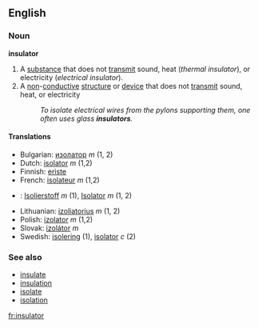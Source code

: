==English==
===Noun===
'''insulator'''
# A [[substance]] that does not [[transmit]] sound, heat (''thermal insulator''), or electricity (''electrical insulator'').
# A [[non]]-[[conductive]] [[structure]] or [[device]] that does not [[transmit]] sound, heat, or electricity
#:''To isolate electrical wires from the pylons supporting them, one often uses glass '''insulators'''.''

====Translations====
*Bulgarian: [[изолатор]] ''m'' (1, 2)
*Dutch: [[isolator]] ''m'' (1,2)
*Finnish: [[eriste]]
*French: [[isolateur]] ''m'' (1,2)
*{{de}}: [[Isolierstoff]] ''m'' (1), [[Isolator]] ''m'' (1, 2)
*Lithuanian: [[izoliatorius]] ''m'' (1, 2)
*Polish: [[izolator]] ''m'' (1,2)
*Slovak: [[izolátor]] ''m''
*Swedish: [[isolering]] (1), [[isolator]] ''c'' (2)
===See also===
*[[insulate]]
*[[insulation]]
*[[isolate]]
*[[isolation]]
[[fr:insulator]]